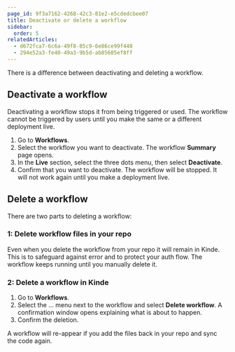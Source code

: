 ```yaml
---
page_id: 9f3a7162-4268-42c3-81e2-e5cdedcbee07
title: Deactivate or delete a workflow
sidebar:
  order: 5
relatedArticles:
  - d672fca7-6c6a-49f8-85c9-6e86ce99f440
  - 294e52a3-fe40-49a3-9b5d-ab85605ef8ff
---
```


There is a difference between deactivating and deleting a workflow. 

## Deactivate a workflow

Deactivating a workflow stops it from being triggered or used. The workflow cannot be triggered by users until you make the same or a different deployment live.

1. Go to **Workflows**.
2. Select the workflow you want to deactivate. The workflow **Summary** page opens.
3. In the **Live** section, select the three dots menu, then select **Deactivate**. 
4. Confirm that you want to deactivate. The workflow will be stopped. It will not work again until you make a deployment live.

## Delete a workflow

There are two parts to deleting a workflow:

### 1: Delete workflow files in your repo

Even when you delete the workflow from your repo it will remain in Kinde. This is to safeguard against error and to protect your auth flow. The workflow keeps running until you manually delete it.

### 2: Delete a workflow in Kinde

1. Go to **Workflows**.
2. Select the … menu next to the workflow and select **Delete workflow**. A confirmation window opens explaining what is about to happen.
3. Confirm the deletion.

<Aside>

A workflow will re-appear if you add the files back in your repo and sync the code again.

</Aside>
